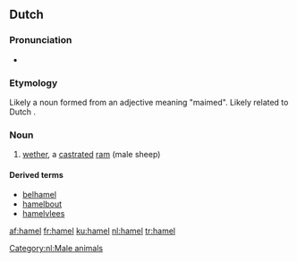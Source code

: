 ==Dutch==

===Pronunciation===
* {{audio|nl-hamel.ogg|hamel|lang=nl}}

===Etymology===
Likely a noun formed from an adjective meaning "maimed". Likely related to Dutch {{m|nl|ham||bacon}}.

===Noun===
{{nl-noun|m|-s|hameltje}}

# [[wether]], a [[castrate]]d [[ram]] (male sheep)

====Derived terms====
* [[belhamel]]
* [[hamelbout]]
* [[hamelvlees]]

[[Category:nl:Male animals]]

[[af:hamel]]
[[fr:hamel]]
[[ku:hamel]]
[[nl:hamel]]
[[tr:hamel]]